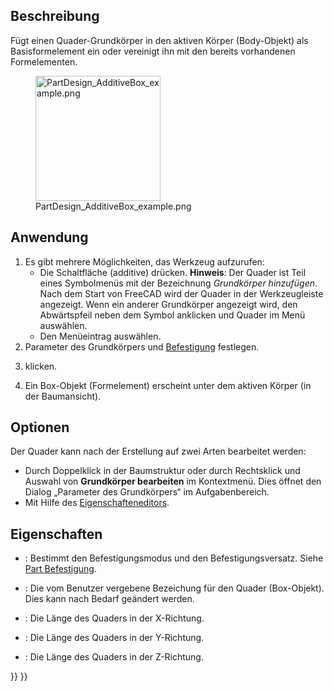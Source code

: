 <languages/>

{{Docnav/de
|[[PartDesign_AdditiveHelix/de|WendelHinzufügen]]
|[[PartDesign_AdditiveCylinder/de|ZylinderHinzufügen]]
|[[PartDesign_Workbench/de|PartDesign]]
|IconL=PartDesign_AdditiveHelix.svg
|IconR=PartDesign_AdditiveCylinder.svg
|IconC=Workbench_PartDesign.svg
}}

{{GuiCommand/de
|Name=PartDesign AdditiveBox
|Name/de=PartDesign QuaderHinzufügen
|MenuLocation=Part Design → Grundkörper hinzufügen → Quader
|Workbenches=[[PartDesign_Workbench/de|PartDesign]]
|Version=0.17
|SeeAlso=[[PartDesign_CompPrimitiveAdditive/de|PartDesign AuswahlGrundkörperHinzufügen]], [[PartDesign_SubtractiveBox/de|PartDesign QuaderAbziehen]]
}}

<span id="Description"></span>
==Beschreibung==

Fügt einen Quader-Grundkörper in den aktiven Körper (Body-Objekt) als Basisformelement ein oder vereinigt ihn mit den bereits vorhandenen Formelementen.

[[File:PartDesign_AdditiveBox_example.png|200px]]

<span id="Usage"></span>
==Anwendung==

#Es gibt mehrere Möglichkeiten, das Werkzeug aufzurufen:
#* Die Schaltfläche (additive) {{Button|[[File:PartDesign_AdditiveBox.svg|16px]] [[PartDesign_AdditiveBox/de|Quader]]}} drücken. '''Hinweis''': Der Quader ist Teil eines Symbolmenüs mit der Bezeichnung ''Grundkörper hinzufügen''. Nach dem Start von FreeCAD wird der Quader in der Werkzeugleiste angezeigt. Wenn ein anderer Grundkörper angezeigt wird, den Abwärtspfeil neben dem Symbol anklicken und Quader im Menü auswählen.
#* Den Menüeintrag {{MenuCommand|Part Design → Objekte hinzufügen → [[Image:PartDesign_AdditiveBox.svg|16px]] Quader}} auswählen.
# Parameter des Grundkörpers und [[Part_EditAttachment/de|Befestigung]] festlegen.
# {{Button|OK}} klicken.
# Ein Box-Objekt (Formelement) erscheint unter dem aktiven Körper (in der Baumansicht).

<span id="Options"></span>
==Optionen==

Der Quader kann nach der Erstellung auf zwei Arten bearbeitet werden:
* Durch Doppelklick in der Baumstruktur oder durch Rechtsklick und Auswahl von '''Grundkörper bearbeiten''' im Kontextmenü. Dies öffnet den Dialog „Parameter des Grundkörpers“ im Aufgabenbereich.
* Mit Hilfe des [[Property_editor/de|Eigenschafteneditors]].

<span id="Properties"></span>
==Eigenschaften==

* {{PropertyData/de|Attachment}}: Bestimmt den Befestigungsmodus und den Befestigungsversatz. Siehe [[Part_EditAttachment/de|Part Befestigung]].
* {{PropertyData/de|Label}}: Die vom Benutzer vergebene Bezeichung für den Quader (Box-Objekt). Dies kann nach Bedarf geändert werden.
* {{PropertyData/de|Length}}: Die Länge des Quaders in der X-Richtung.
* {{PropertyData/de|Width}}: Die Länge des Quaders in der Y-Richtung.
* {{PropertyData/de|Height}}: Die Länge des Quaders in der Z-Richtung.


{{Docnav/de
|[[PartDesign_AdditiveHelix/de|WendelHinzufügen]]
|[[PartDesign_AdditiveCylinder/de|ZylinderHinzufügen]]
|[[PartDesign_Workbench/de|PartDesign]]
|IconL=PartDesign_AdditiveHelix.svg
|IconR=PartDesign_AdditiveCylinder.svg
|IconC=Workbench_PartDesign.svg
}}

{{PartDesign_Tools_navi{{#translation:}}}}
{{Userdocnavi{{#translation:}}}}